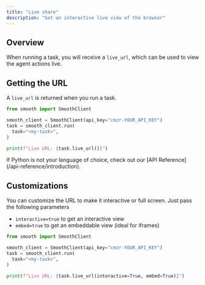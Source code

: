 ```yaml
---
title: "Live share"
description: "Get an interactive live view of the browser"
---
```


## Overview

When running a task, you will receive a `live_url`, which can be used to view the agent actions live.

## Getting the URL

A `live_url` is returned when you run a task.

<CodeGroup>

```python Python
from smooth import SmoothClient

smooth_client = SmoothClient(api_key="cmzr-YOUR_API_KEY")
task = smooth_client.run(
  task="<my-task>",
)

print(f"Live URL: {task.live_url()}")
```

</CodeGroup>

<Note>
  If Python is not your language of choice, check out our [API Reference](/api-reference/introduction).
</Note>

## Customizations

You can customize the URL to make it interactive or full screen. Just pass the following parameters

- `interactive=true` to get an interactive view
- `embed=true` to get an embeddable view (ideal for iframes)

<CodeGroup>

```python Python
from smooth import SmoothClient

smooth_client = SmoothClient(api_key="cmzr-YOUR_API_KEY")
task = smooth_client.run(
  task="<my-task>",
)

print(f"Live URL: {task.live_url(interactive=True, embed=True)}")
```

</CodeGroup>